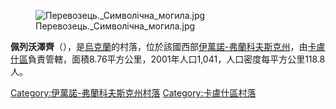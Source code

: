 [[Image:Перевозець._Символічна_могила.jpg|right]]

'''佩列沃澤齊'''（{{lang-uk|Перевозець}}），是[[烏克蘭|烏克蘭]]的村落，位於該國西部[[伊萬諾-弗蘭科夫斯克州|伊萬諾-弗蘭科夫斯克州]]，由[[卡盧什區|卡盧什區]]負責管轄，面積8.76平方公里，2001年人口1,041，人口密度每平方公里118.8人。

{{coord|49|4|45|N|24|32|28|E|scale:30000|display=title}}

{{DEFAULTSORT:Перевозець}}
[[Category:伊萬諾-弗蘭科夫斯克州村落|Category:伊萬諾-弗蘭科夫斯克州村落]]
[[Category:卡盧什區村落|Category:卡盧什區村落]]


{{IvanoFrankivsk-geo-stub}}